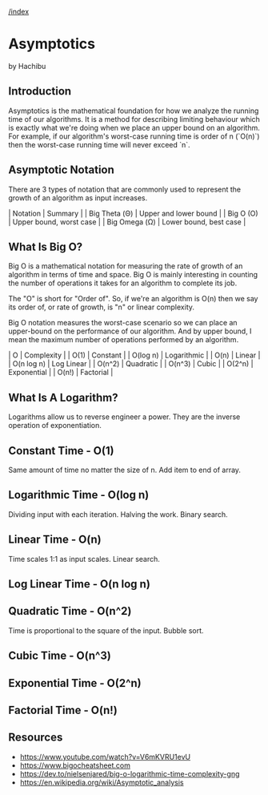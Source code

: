 [[/index]]

= Asymptotics =

by Hachibu

== Introduction ==

Asymptotics is the mathematical foundation for how we analyze the running
time of our algorithms. It is a method for describing limiting behaviour which
is exactly what we're doing when we place an upper bound on an algorithm. For
example, if our algorithm's worst-case running time is order of n (`O(n)`) then
the worst-case running time will never exceed `n`.

== Asymptotic Notation ==

There are 3 types of notation that are commonly used to represent the growth of
an algorithm as input increases.

| Notation      | Summary                 |
| Big Theta (Θ) | Upper and lower bound   |
| Big O (O)     | Upper bound, worst case |
| Big Omega (Ω) | Lower bound, best case  |

== What Is Big O? ==

Big O is a mathematical notation for measuring the rate of growth of an
algorithm in terms of time and space. Big O is mainly interesting in counting
the number of operations it takes for an algorithm to complete its job.

The "O" is short for "Order of". So, if we're an algorithm is O(n) then we say
its order of, or rate of growth, is "n" or linear complexity.

Big O notation measures the worst-case scenario so we can place an upper-bound
on the performance of our algorithm. And by upper bound, I mean the maximum
number of operations performed by an algorithm.

| O            | Complexity       |
| O(1)         | Constant         |
| O(log n)     | Logarithmic      |
| O(n)         | Linear           |
| O(n log n)   | Log Linear       |
| O(n^2)       | Quadratic        |
| O(n^3)       | Cubic            |
| O(2^n)       | Exponential      |
| O(n!)        | Factorial        |

== What Is A Logarithm? ==

Logarithms allow us to reverse engineer a power. They are the inverse operation
of exponentiation.

== Constant Time - O(1) ==
Same amount of time no matter the size of n. Add item to end of array.

== Logarithmic Time - O(log n) ==
Dividing input with each iteration. Halving the work. Binary search.

== Linear Time - O(n) ==
Time scales 1:1 as input scales. Linear search.

== Log Linear Time - O(n log n) ==

== Quadratic Time - O(n^2) ==
Time is proportional to the square of the input. Bubble sort.

== Cubic Time - O(n^3) ==


== Exponential Time - O(2^n) ==

== Factorial Time - O(n!)  ==

== Resources ==
* https://www.youtube.com/watch?v=V6mKVRU1evU
* https://www.bigocheatsheet.com
* https://dev.to/nielsenjared/big-o-logarithmic-time-complexity-gng
* https://en.wikipedia.org/wiki/Asymptotic_analysis
